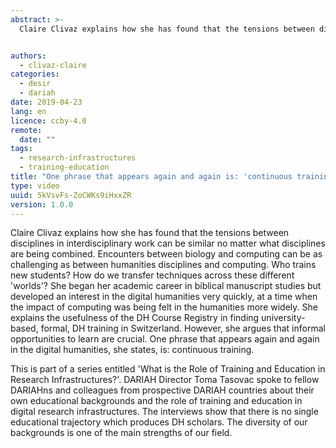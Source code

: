 ```yaml
---
abstract: >-
  Claire Clivaz explains how she has found that the tensions between disciplines in interdisciplinary work can be similar no matter what disciplines are being combined. Encounters between biology and computing, for example, can be as challenging as between humanities disciplines and computing. Dr Clivaz, herself, began her academic career in biblical manuscript studies but developed an interest in the digital humanities very quickly, at a time when the impact of computing was being felt in the humanities more widely. She explains the usefulness of the DH Course Registry in finding university-based, formal, DH training in Switzerland. However, she argues that informal opportunities to learn are crucial. One phrase that appears again and again in the digital humanities, she states, is: continuous training.


authors:
  - clivaz-claire
categories:
  - desir
  - dariah
date: 2019-04-23
lang: en
licence: ccby-4.0
remote:
  date: ""
tags:
  - research-infrastructures
  - training-education
title: "One phrase that appears again and again is: 'continuous training'"
type: video
uuid: 5kVsvFs-ZoCWKs9iHxxZR
version: 1.0.0
---
```


Claire Clivaz explains how she has found that the tensions between disciplines in interdisciplinary work can be similar no matter what disciplines are being combined. Encounters between biology and computing can be as challenging as between humanities disciplines and computing. Who trains new students? How do we transfer techniques across these different 'worlds'? She began her academic career in biblical manuscript studies but developed an interest in the digital humanities very quickly, at a time when the impact of computing was being felt in the humanities more widely. She explains the usefulness of the DH Course Registry in finding university-based, formal, DH training in Switzerland. However, she argues that informal opportunities to learn are crucial. One phrase that appears again and again in the digital humanities, she states, is: continuous training.

This is part of a series entitled 'What is the Role of Training and Education in Research Infrastructures?'. DARIAH Director Toma Tasovac spoke to fellow DARIAHns and colleagues from prospective DARIAH countries about their own educational backgrounds and the role of training and education in digital research infrastructures. The interviews show that there is no single educational trajectory which produces DH scholars. The diversity of our backgrounds is one of the main strengths of our field.

<VideoCard
  title="One phrase that appears again and again is: 'continuous training'"
  id="mI1yfjAkwrM"
  image="/assets/images/cms/resources/one-phrase-appears-again-and-again-continuous-training/clivaz-training.jpg"
/>
